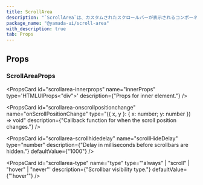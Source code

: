 ```yaml
---
title: ScrollArea
description: "`ScrollArea`は、カスタムされたスクロールバーが表示されるコンポーネントです。"
package_name: "@yamada-ui/scroll-area"
with_description: true
tab: Props
---
```


## Props

### ScrollAreaProps

<PropsCard
  id="scrollarea-innerprops"
  name="innerProps"
  type='HTMLUIProps<"div">'
  description={"Props for inner element."}
/>

<PropsCard
  id="scrollarea-onscrollpositionchange"
  name="onScrollPositionChange"
  type="({ x, y }: { x: number; y: number }) => void"
  description={"Callback function for when the scroll position changes."}
/>

<PropsCard
  id="scrollarea-scrollhidedelay"
  name="scrollHideDelay"
  type="number"
  description={"Delay in milliseconds before scrollbars are hidden."}
  defaultValue={"1000"}
/>

<PropsCard
  id="scrollarea-type"
  name="type"
  type='"always" | "scroll" | "hover" | "never"'
  description={"Scrollbar visibility type."}
  defaultValue={"'hover'"}
/>
